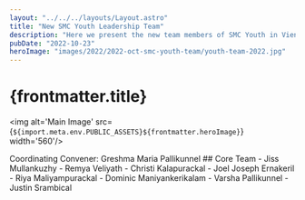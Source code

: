 ```yaml
---
layout: "../../../layouts/Layout.astro"
title: "New SMC Youth Leadership Team"
description: "Here we present the new team members of SMC Youth in Vienna 🙂! Teamwork makes the dreamwork! #cheesy We are excited 😊 to plan new events and share some awesome 😎 news! Stay tuned people"
pubDate: "2022-10-23"
heroImage: "images/2022/2022-oct-smc-youth-team/youth-team-2022.jpg"
---
```

# {frontmatter.title}


<img alt='Main Image' src={`${import.meta.env.PUBLIC_ASSETS}${frontmatter.heroImage}`} width='560'/>
<section>
Coordinating Convener: Greshma Maria Pallikunnel
## Core Team
- Jiss Mullankuzhy
- Remya Veliyath
- Christi Kalapurackal
- Joel Joseph Ernakeril
- Riya Maliyampurackal
- Dominic Maniyankerikalam
- Varsha Pallikunnel
- Justin Srambical
</section>